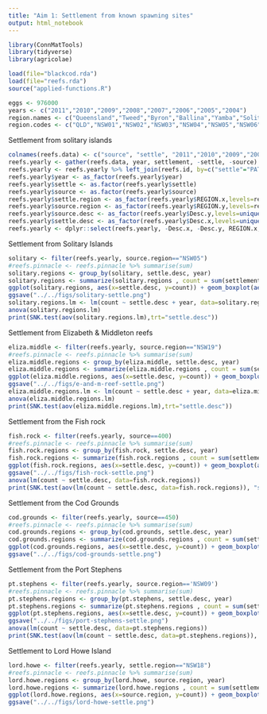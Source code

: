 ```yaml
---
title: "Aim 1: Settlement from known spawning sites"
output: html_notebook
---
```


```r
library(ConnMatTools)
library(tidyverse)
library(agricolae)
```


```r
load(file="blackcod.rda")
load(file="reefs.rda")
source("applied-functions.R")
```

```r
eggs <- 976000
years <- c("2011","2010","2009","2008","2007","2006","2005","2004")
region.names <- c("Queensland","Tweed","Byron","Ballina","Yamba","Solitary Is.","Nambucca","Pt Macquarie","Crowdy Bay","Pt Stephens","Newcastle","Sydney","Wollongong","Jervis","Ulladulla","Batemans","Merimbula","Eden","Victoria","Lord Howe","Elizabeth-middleton")
region.codes <- c("QLD","NSW01","NSW02","NSW03","NSW04","NSW05","NSW06","NSW07","NSW08","NSW09","NSW10","NSW11","NSW12","NSW13","NSW14","NSW15","NSW16","NSW17","NSW18","NSW19","VIC")
```

Settlement from solitary islands
```r
colnames(reefs.data) <- c("source", "settle", "2011","2010","2009","2008","2007","2006","2005","2004")
reefs.yearly <- gather(reefs.data, year, settlement, -settle, -source)
reefs.yearly <- reefs.yearly %>% left_join(reefs.id, by=c("settle"="PATCH_NUM")) %>% left_join(reefs.id, by=c("source"="PATCH_NUM")) %>% replace_na(list(settlement=0))
reefs.yearly$year <- as_factor(reefs.yearly$year)
reefs.yearly$settle <- as.factor(reefs.yearly$settle)
reefs.yearly$source <- as.factor(reefs.yearly$source)
reefs.yearly$settle.region <- as_factor(reefs.yearly$REGION.x,levels=region.codes)
reefs.yearly$source.region <- as_factor(reefs.yearly$REGION.y,levels=region.codes)
reefs.yearly$source.desc <- as_factor(reefs.yearly$Desc.y,levels=unique(reefs.id$Desc))
reefs.yearly$settle.desc <- as_factor(reefs.yearly$Desc.x,levels=unique(reefs.id$Desc))
reefs.yearly <- dplyr::select(reefs.yearly, -Desc.x, -Desc.y, REGION.x, REGION.y, HABITAT.x, HABITAT.y)
```


Settlement from Solitary Islands
```r
solitary <- filter(reefs.yearly, source.region=="NSW05")
#reefs.pinnacle <- reefs.pinnacle %>% summarise(sum)
solitary.regions <- group_by(solitary, settle.desc, year)
solitary.regions <- summarize(solitary.regions , count = sum(settlement/eggs))
ggplot(solitary.regions, aes(x=settle.desc, y=count)) + geom_boxplot(aes(settle.desc)) + coord_flip() +scale_x_discrete(limits = rev(levels(eliza.middle.regions$settle.desc)))
ggsave("../../figs/solitary-settle.png")
solitary.regions.lm <- lm(count ~ settle.desc + year, data=solitary.regions)
anova(solitary.regions.lm)
print(SNK.test(aov(solitary.regions.lm),trt="settle.desc"))
```

Settlement from Elizabeth & Middleton reefs
```r
eliza.middle <- filter(reefs.yearly, source.region=="NSW19")
#reefs.pinnacle <- reefs.pinnacle %>% summarise(sum)
eliza.middle.regions <- group_by(eliza.middle, settle.desc, year)
eliza.middle.regions <- summarize(eliza.middle.regions , count = sum(settlement/eggs))
ggplot(eliza.middle.regions, aes(x=settle.desc, y=count)) + geom_boxplot(aes(settle.desc)) + coord_flip() +scale_x_discrete(limits = rev(levels(eliza.middle.regions$settle.desc)))
ggsave("../../figs/e-and-m-reef-settle.png")
eliza.middle.regions.lm <- lm(count ~ settle.desc + year, data=eliza.middle.regions)
anova(eliza.middle.regions.lm)
print(SNK.test(aov(eliza.middle.regions.lm),trt="settle.desc"))
```




Settlement from the Fish rock
```r
fish.rock <- filter(reefs.yearly, source==400)
#reefs.pinnacle <- reefs.pinnacle %>% summarise(sum)
fish.rock.regions <- group_by(fish.rock, settle.desc, year)
fish.rock.regions <- summarize(fish.rock.regions , count = sum(settlement/eggs))
ggplot(fish.rock.regions, aes(x=settle.desc, y=count)) + geom_boxplot(aes(settle.desc)) + coord_flip() + scale_x_discrete(limits = rev(levels(fish.rock.regions$settle.desc))) + theme_bw()
ggsave("../../figs/fish-rock-settle.png")
anova(lm(count ~ settle.desc, data=fish.rock.regions))
print(SNK.test(aov(lm(count ~ settle.desc, data=fish.rock.regions)), "settle.desc"))
```

Settlement from the Cod Grounds
```r
cod.grounds <- filter(reefs.yearly, source==450)
#reefs.pinnacle <- reefs.pinnacle %>% summarise(sum)
cod.grounds.regions <- group_by(cod.grounds, settle.desc, year)
cod.grounds.regions <- summarize(cod.grounds.regions , count = sum(settlement/eggs))
ggplot(cod.grounds.regions, aes(x=settle.desc, y=count)) + geom_boxplot(aes(settle.desc)) + coord_flip() + scale_x_discrete(limits = rev(levels(cod.grounds.regions$settle.desc))) + theme_bw()
ggsave("../../figs/cod-grounds-settle.png")
```

Settlement from the Port Stephens
```r
pt.stephens <- filter(reefs.yearly, source.region=='NSW09')
#reefs.pinnacle <- reefs.pinnacle %>% summarise(sum)
pt.stephens.regions <- group_by(pt.stephens, settle.desc, year)
pt.stephens.regions <- summarize(pt.stephens.regions , count = sum(settlement/eggs))
ggplot(pt.stephens.regions, aes(x=settle.desc, y=count)) + geom_boxplot(aes(settle.desc)) + coord_flip() + scale_x_discrete(limits = rev(levels(pt.stephens.regions$settle.desc))) + theme_bw()
ggsave("../../figs/port-stephens-settle.png")
anova(lm(count ~ settle.desc, data=pt.stephens.regions))
print(SNK.test(aov(lm(count ~ settle.desc, data=pt.stephens.regions)), "settle.desc"))
```

Settlement to Lord Howe Island
```r
lord.howe <- filter(reefs.yearly, settle.region=="NSW18")
#reefs.pinnacle <- reefs.pinnacle %>% summarise(sum)
lord.howe.regions <- group_by(lord.howe, source.region, year)
lord.howe.regions <- summarize(lord.howe.regions , count = sum(settlement/eggs))
ggplot(lord.howe.regions, aes(x=source.region, y=count)) + geom_boxplot(aes(source.region)) + coord_flip() +scale_x_discrete(limits = rev(levels(lord.howe.regions$source.region))) + theme_bw()
ggsave("../../figs/lord-howe-settle.png")
```